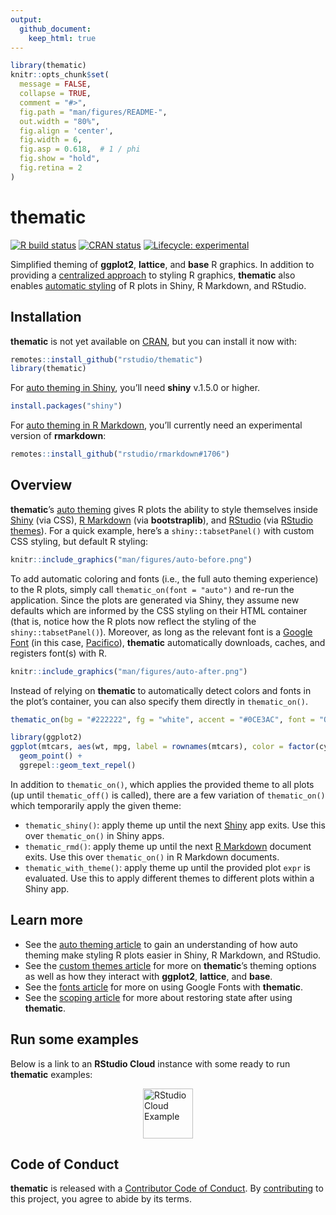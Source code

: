 ```yaml
---
output: 
  github_document:
    keep_html: true
---
```


<!-- README.md is generated from README.Rmd. Please edit that file -->

```r
library(thematic)
knitr::opts_chunk$set(
  message = FALSE,
  collapse = TRUE,
  comment = "#>",
  fig.path = "man/figures/README-",
  out.width = "80%",
  fig.align = 'center',
  fig.width = 6,
  fig.asp = 0.618,  # 1 / phi
  fig.show = "hold",
  fig.retina = 2
)
```

# thematic

<!-- badges: start -->
[![R build status](https://github.com/rstudio/thematic/workflows/R-CMD-check/badge.svg)](https://github.com/rstudio/thematic)
[![CRAN status](https://www.r-pkg.org/badges/version/thematic)](https://CRAN.R-project.org/package=thematic)
[![Lifecycle: experimental](https://img.shields.io/badge/lifecycle-experimental-orange.svg)](https://www.tidyverse.org/lifecycle/#experimental)
<!-- badges: end -->

Simplified theming of **ggplot2**, **lattice**, and **base** R graphics. In addition to providing a [centralized approach](https://rstudio.github.io/thematic/articles/custom.html) to styling R graphics, **thematic** also enables [automatic styling](https://rstudio.github.io/thematic/articles/auto.html) of R plots in Shiny, R Markdown, and RStudio.

## Installation

**thematic** is not yet available on [CRAN](https://CRAN.R-project.org), but you can install it now with:

``` r
remotes::install_github("rstudio/thematic")
library(thematic)
```

For [auto theming in Shiny](https://rstudio.github.io/thematic/articles/auto.html#shiny), you'll need **shiny** v.1.5.0 or higher.

```r
install.packages("shiny")
```

For [auto theming in R Markdown](https://rstudio.github.io/thematic/articles/auto.html#rmd), you'll currently need an experimental version of **rmarkdown**:

```r
remotes::install_github("rstudio/rmarkdown#1706")
```

## Overview

**thematic**'s [auto theming](https://rstudio.github.io/thematic/articles/auto.html) gives R plots the ability to style themselves inside [Shiny](https://rstudio.github.io/thematic/articles/auto.html#shiny) (via CSS), [R Markdown](https://rstudio.github.io/thematic/articles/auto.html#rmd) (via **bootstraplib**), and [RStudio](https://rstudio.github.io/thematic/articles/auto.html#rstudio) (via [RStudio themes](https://support.rstudio.com/hc/en-us/articles/115011846747-Using-RStudio-Themes)). For a quick example, here's a `shiny::tabsetPanel()` with custom CSS styling, but default R styling: 

```r
knitr::include_graphics("man/figures/auto-before.png")
```

To add automatic coloring and fonts (i.e., the full auto theming experience) to the R plots, simply call `thematic_on(font = "auto")` and re-run the application. Since the plots are generated via Shiny, they assume new defaults which are informed by the CSS styling on their HTML container (that is, notice how the R plots now reflect the styling of the `shiny::tabsetPanel()`). Moreover, as long as the relevant font is a [Google Font](https://fonts.google.com) (in this case, [Pacifico](https://fonts.google.com/specimen/Pacifico)), **thematic** automatically downloads, caches, and registers font(s) with R.

```r
knitr::include_graphics("man/figures/auto-after.png")
```

Instead of relying on **thematic** to automatically detect colors and fonts in the plot's container, you can also specify them directly in `thematic_on()`.

```r
thematic_on(bg = "#222222", fg = "white", accent = "#0CE3AC", font = "Oxanium")

library(ggplot2)
ggplot(mtcars, aes(wt, mpg, label = rownames(mtcars), color = factor(cyl))) +
  geom_point() +
  ggrepel::geom_text_repel()
```

In addition to `thematic_on()`, which applies the provided theme to all plots (up until `thematic_off()` is called), there are a few variation of  `thematic_on()` which temporarily apply the given theme:

* `thematic_shiny()`: apply theme up until the next [Shiny](#shiny) app exits. Use this over `thematic_on()` in Shiny apps.
* `thematic_rmd()`: apply theme up until the next [R Markdown](#rmd) document exits. Use this over `thematic_on()` in R Markdown documents.
* `thematic_with_theme()`: apply theme up until the provided plot `expr` is evaluated. Use this to apply different themes to different plots within a Shiny app.

## Learn more

* See the [auto theming article](https://rstudio.github.io/thematic/articles/auto.html) to gain an understanding of how auto theming make styling R plots easier in Shiny, R Markdown, and RStudio.
* See the [custom themes article](https://rstudio.github.io/thematic/articles/custom.html) for more on **thematic**'s theming options as well as how they interact with **ggplot2**, **lattice**, and **base**.
* See the [fonts article](https://rstudio.github.io/thematic/articles/fonts.html) for more on using Google Fonts with **thematic**.
* See the [scoping article](https://rstudio.github.io/thematic/articles/scope.html) for more about restoring state after using **thematic**.

## Run some examples

Below is a link to an **RStudio Cloud** instance with some ready to run **thematic** examples:

<div>
  <a href="https://rstudio.cloud/project/1208127" target="_blank">
    <img src="man/figures/thematic-test-drive.svg" alt="RStudio Cloud Example" height="80px" style="display: block; margin: 0 auto;">
  </a>
</div>


## Code of Conduct

**thematic** is released with a [Contributor Code of Conduct](https://contributor-covenant.org/version/2/0/CODE_OF_CONDUCT.html). By [contributing](CONTRIBUTING.md) to this project, you agree to abide by its terms.
